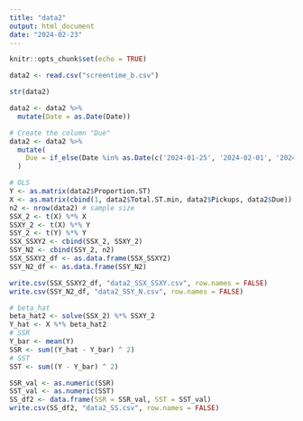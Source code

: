 ```yaml
---
title: "data2"
output: html_document
date: "2024-02-23"
---
```


```r
knitr::opts_chunk$set(echo = TRUE)
```

```r
data2 <- read.csv("screentime_b.csv")
```

```r
str(data2)
```
```r
data2 <- data2 %>% 
  mutate(Date = as.Date(Date))

# Create the column "Due"
data2 <- data2 %>%
  mutate(
    Due = if_else(Date %in% as.Date(c('2024-01-25', '2024-02-01', '2024-02-08', '2024-02-15', '2024-02-06', '2024-02-12')), 1, 0)
  )
```

```r
# OLS
Y <- as.matrix(data2$Proportion.ST)
X <- as.matrix(cbind(1, data2$Total.ST.min, data2$Pickups, data2$Due))
n2 <- nrow(data2) # sample size
SSX_2 <- t(X) %*% X
SSXY_2 <- t(X) %*% Y
SSY_2 <- t(Y) %*% Y
SSX_SSXY2 <- cbind(SSX_2, SSXY_2)
SSY_N2 <- cbind(SSY_2, n2)
SSX_SSXY2_df <- as.data.frame(SSX_SSXY2)
SSY_N2_df <- as.data.frame(SSY_N2)

write.csv(SSX_SSXY2_df, "data2_SSX_SSXY.csv", row.names = FALSE)
write.csv(SSY_N2_df, "data2_SSY_N.csv", row.names = FALSE)
```

```r
# beta_hat
beta_hat2 <- solve(SSX_2) %*% SSXY_2
Y_hat <- X %*% beta_hat2
# SSR
Y_bar <- mean(Y)
SSR <- sum((Y_hat - Y_bar) ^ 2)
# SST
SST <- sum((Y - Y_bar) ^ 2)

SSR_val <- as.numeric(SSR)
SST_val <- as.numeric(SST)
SS_df2 <- data.frame(SSR = SSR_val, SST = SST_val)
write.csv(SS_df2, "data2_SS.csv", row.names = FALSE)
```

